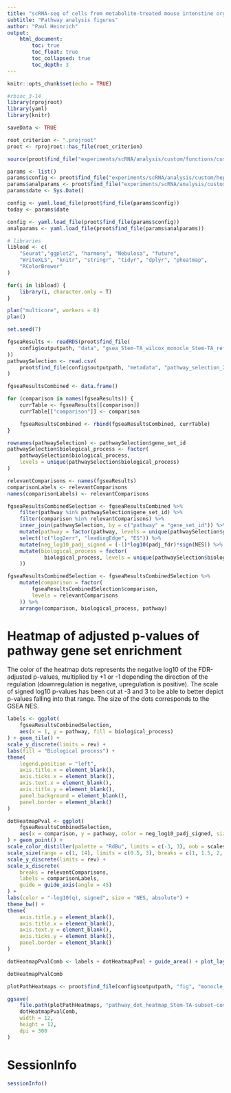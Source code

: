 ```yaml
---
title: "scRNA-seq of cells from metabolite-treated mouse intenstine organoids"
subtitle: "Pathway analysis figures"
author: "Paul Heinrich"
output: 
    html_document:
        toc: true
        toc_float: true
        toc_collapsed: true
        toc_depth: 3
---
```


```r
knitr::opts_chunk$set(echo = TRUE)
```

```r
#rbioc_3-14
library(rprojroot)
library(yaml)
library(knitr)

saveData <- TRUE

root_criterion <- ".projroot"
proot <- rprojroot::has_file(root_criterion)

source(proot$find_file("experiments/scRNA/analysis/custom/functions/custom_functions.R"))

params <- list()
params$config <- proot$find_file("experiments/scRNA/analysis/custom/hep62703_2023-03-24_A_harmony/config.yaml")
params$analparams <- proot$find_file("experiments/scRNA/analysis/custom/hep62703_2023-03-24_A_harmony/analparams_preprocessing_filters_2023-03-24.yaml")
params$date <- Sys.Date()

config <- yaml.load_file(proot$find_file(params$config))
today <- params$date

config <- yaml.load_file(proot$find_file(params$config))
analparams <- yaml.load_file(proot$find_file(params$analparams))

# libraries
libload <- c(
    "Seurat","ggplot2", "harmony", "Nebulosa", "future",
    "WriteXLS", "knitr", "stringr", "tidyr", "dplyr", "pheatmap",
    "RColorBrewer"
)

for(i in libload) {
    library(i, character.only = T)
}

plan("multicore", workers = 6)
plan()

set.seed(7)
```

```r

fgseaResults <- readRDS(proot$find_file(
    config$outputpath, "data", "gsea_Stem-TA_wilcox_monocle_Stem-TA_ref_regress-cc_2024-04-24.rds"
))
pathwaySelection <- read.csv(
    proot$find_file(config$outputpath, "metadata", "pathway_selection_2024-04-14.csv")
)

```

```r

fgseaResultsCombined <- data.frame()

for (comparison in names(fgseaResults)) {
    currTable <- fgseaResults[[comparison]]
    currTable[["comparison"]] <- comparison

    fgseaResultsCombined <- rbind(fgseaResultsCombined, currTable)
}

rownames(pathwaySelection) <- pathwaySelection$gene_set_id
pathwaySelection$biological_process <- factor(
    pathwaySelection$biological_process,
    levels = unique(pathwaySelection$biological_process)
)

relevantComparisons <- names(fgseaResults)
comparisonLabels <- relevantComparisons
names(comparisonLabels) <- relevantComparisons

fgseaResultsCombinedSelection <- fgseaResultsCombined %>%
    filter(pathway %in% pathwaySelection$gene_set_id) %>%
    filter(comparison %in% relevantComparisons) %>%
    inner_join(pathwaySelection, by = c("pathway" = "gene_set_id")) %>%
    mutate(pathway = factor(pathway, levels = unique(pathwaySelection$gene_set_id))) %>%
    select(!c("log2err", "leadingEdge", "ES")) %>%
    mutate(neg_log10_padj_signed = (-1)*log10(padj_fdr)*sign(NES)) %>%
    mutate(biological_process = factor(
            biological_process, levels = unique(pathwaySelection$biological_process)
    ))

fgseaResultsCombinedSelection <- fgseaResultsCombinedSelection %>%
    mutate(comparison = factor(
        fgseaResultsCombinedSelection$comparison,
        levels = relevantComparisons
    )) %>%
    arrange(comparison, biological_process, pathway)

```

# Heatmap of adjusted p-values of pathway gene set enrichment

The color of the heatmap dots represents the negative log10 of the FDR-adjusted p-values, multiplied by
+1 or -1 depending the direction of the regulation (downregulation is negative,
upregulation is positive). The scale of signed log10 p-values has been cut at -3 and 3 to be able
to better depict p-values falling into that range. The size of the dots corresponds to the GSEA NES.

```r

labels <- ggplot(
    fgseaResultsCombinedSelection,
    aes(x = 1, y = pathway, fill = biological_process)
) + geom_tile() +
scale_y_discrete(limits = rev) +
labs(fill = "Biological process") +
theme(
    legend.position = "left",
    axis.title.x = element_blank(),
    axis.ticks.x = element_blank(),
    axis.text.x = element_blank(),
    axis.title.y = element_blank(),
    panel.background = element_blank(),
    panel.border = element_blank()
)

dotHeatmapPval <- ggplot(
    fgseaResultsCombinedSelection,
    aes(x = comparison, y = pathway, color = neg_log10_padj_signed, size = abs(NES))
) + geom_point() +
scale_color_distiller(palette = "RdBu", limits = c(-3, 3), oob = scales::squish) +
scale_size(range = c(1, 14), limits = c(0.5, 3), breaks = c(1, 1.5, 2, 2.5)) +
scale_y_discrete(limits = rev) +
scale_x_discrete(
    breaks = relevantComparisons,
    labels = comparisonLabels,
    guide = guide_axis(angle = 45)
) +
labs(color = "-log10(q), signed", size = "NES, absolute") +
theme_bw() +
theme(
    axis.title.y = element_blank(),
    axis.title.x = element_blank(),
    axis.text.y = element_blank(),
    axis.ticks.y = element_blank(),
    panel.border = element_blank()
)

dotHeatmapPvalComb <- labels + dotHeatmapPval + guide_area() + plot_layout(ncol = 3, widths = c(1, 4, 3), guides = "collect")

dotHeatmapPvalComb

```

```r

plotPathHeatmaps <- proot$find_file(config$outputpath, "fig", "monocle_Stem-TA_ref_regress-cc", "pathway_heatmaps")

ggsave(
    file.path(plotPathHeatmaps, "pathway_dot_heatmap_Stem-TA-subset-comparison.pdf"),
    dotHeatmapPvalComb,
    width = 12,
    height = 12,
    dpi = 300
)

```

# SessionInfo

```r

sessionInfo()

```

